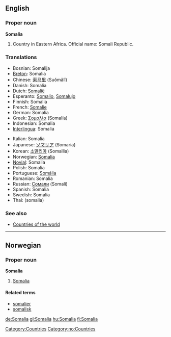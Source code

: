 ==English==

===Proper noun===
'''Somalia'''

# Country in Eastern Africa. Official name: Somali Republic.

===Translations===
{{top}}
*Bosnian: Somalija {{f}}
*[[Breton]]: Somalia
*Chinese: [[索马里]] (Suǒmǎlǐ)
*Danish: Somalia
*Dutch: [[Somalië]]
*Esperanto: [[Somalio]], [[Somalujo]]
*Finnish: Somalia
*French: [[Somalie]] {{f}}
*German: Somalia
*Greek: [[Σομαλία]] (Somalía) {{f}}
*Indonesian: Somalia
*[[Interlingua]]: Somalia
{{mid}}
*Italian: Somalia {{f}}
*Japanese: [[ソマリア]] (Somaria)
*Korean: [[소말리아]] (Somallia)
*Norwegian: [[#Norwegian|Somalia]]
*[[Novial]]: Somalia
*Polish: Somalia {{f}}
*Portuguese: [[Somália]]
*Romanian: Somalia {{f}}
*Russian: [[Сомали]] (Somalí)
*Spanish: Somalia {{f}}
*Swedish: Somalia
*Thai: {{THchar|[[โซมาเลีย]]}} (somalia)
{{bottom}}

===See also===
* [[Countries of the world]]
[[Category:Countries]]


----

==Norwegian==
===Proper noun===
[[Category:no:Countries]]
'''Somalia'''
#[[#English|Somalia]]
====Related terms====
*[[somalier]]
*[[somalisk]]

[[de:Somalia]]
[[gl:Somalia]]
[[hu:Somalia]]
[[fi:Somalia]]
